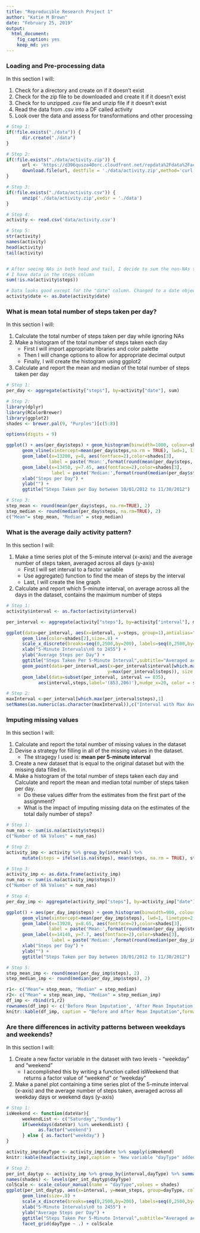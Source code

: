 ```yaml
---
title: "Reproducible Research Project 1"
author: "Katie M Brown"
date: "February 25, 2019"
output: 
  html_document: 
    fig_caption: yes
    keep_md: yes
---
```


### Loading and Pre-processing data
In this section I will:

1. Check for a directory and create on if it doesn't exist
2. Check for the zip file to be downloaded and create it if it doesn't exist
3. Check for to unzipped .csv file and unzip file if it doesn't exist
4. Read the data from .csv into a DF called activity
5. Look over the data and assess for transformations and other processing

```r
# Step 1:
if(!file.exists("./data")) {
      dir.create("./data")
}

# Step 2:
if(!file.exists("./data/activity.zip")) {
      url <- 'https://d396qusza40orc.cloudfront.net/repdata%2Fdata%2Factivity.zip'
      download.file(url, destfile = './data/activity.zip',method='curl' )
}

# Step 3: 
if(!file.exists("./data/activity.csv")) {
      unzip('./data/activity.zip',exdir = './data')
}

# Step 4:
activity <- read.csv('data/activity.csv')

# Step 5:
str(activity)
names(activity)
head(activity)
tail(activity)


# After seeing NAs in both head and tail, I decide to sum the non-NAs to verify
# I have data in the steps column
sum(!is.na(activity$steps))

# Data looks good except for the "date" column. Changed to a date object here:
activity$date <- as.Date(activity$date)
```

### What is mean total number of steps taken per day?
In this section I will:

1. Calculate the total number of steps taken per day while ignoring NAs
2. Make a histogram of the total number of steps taken each day
      + First I will import appropriate libraries and color palette
      + Then I will change options to allow for appropriate decimal output
      + Finally, I will create the histogram using ggplot2
3. Calculate and report the mean and median of the total number of steps taken per day

```r
# Step 1:
per_day <- aggregate(activity["steps"], by=activity["date"], sum)

# Step 2:
library(dplyr)
library(RColorBrewer)
library(ggplot2)
shades <- brewer.pal(9, "Purples")[c(5:8)]

options(digits = 9)

ggplot() + aes(per_day$steps) + geom_histogram(binwidth=1000, colour=shades[2], fill=shades[1]) +
      geom_vline(xintercept=mean(per_day$steps,na.rm = TRUE), lwd=1, linetype=2, color=shades[4]) +
      geom_label(x=13200, y=8, aes(fontface=2),color=shades[3], 
                label = paste('Mean:',format(round(mean(per_day$steps, na.rm=TRUE), 2), nsmall = 2))) +
      geom_label(x=13450, y=7.45, aes(fontface=2),color=shades[3], 
                 label = paste('Median:',format(round(median(per_day$steps, na.rm=TRUE), 2), nsmall = 2))) +
      xlab("Steps per Day") +
      ylab("") +
      ggtitle("Steps Taken per Day between 10/01/2012 to 11/30/2012")

# Step 3:
step_mean <- round(mean(per_day$steps, na.rm=TRUE), 2)
step_median <- round(median(per_day$steps, na.rm=TRUE), 2)
c("Mean"= step_mean, "Median" = step_median)

```

### What is the average daily activity pattern?
In this section I will:

1. Make a time series plot of the 5-minute interval (x-axis) and the average number of steps taken, averaged across all days (y-axis)
      + First I will set interval to a factor variable
      + Use aggregate() function to find the mean of steps by the interval
      + Last, I will create the line graph
2. Calculate and report which 5-minute interval, on average across all the days in the dataset, contains the maximum number of steps

```r
# Step 1:
activity$interval <- as.factor(activity$interval)

per_interval <- aggregate(activity["steps"], by=activity["interval"], mean, na.rm=TRUE)

ggplot(data=per_interval, aes(x=interval, y=steps, group=1),antialias="none") +
      geom_line(color=shades[2],size=.8) +
      scale_x_discrete(breaks=seq(0,2500,by=200), labels=seq(0,2500,by=200)) +
      xlab("5-Minute Intervals\n0 to 2455") +
      ylab("Average Steps per Day") +
      ggtitle("Steps Taken Per 5-Minute Interval",subtitle="Averaged across all days") + 
      geom_point(data=per_interval,aes(x=per_interval$interval[which.max(per_interval$steps)],
                                      y=max(per_interval$steps)), size = 3, color=shades[3]) +
      geom_label(data=subset(per_interval, interval == 835),
            aes(interval,steps,label='(853,206)'),nudge_x=20, color = shades[3])

# Step 2:
maxInterval <-per_interval[which.max(per_interval$steps),1]
setNames(as.numeric(as.character(maxInterval)),c("Interval with Max Average Steps"))
```

### Imputing missing values
In this section I will:

1. Calculate and report the total number of missing values in the dataset
2. Devise a strategy for filling in all of the missing values in the dataset. 
      + The stragegy I used is: **mean per 5-minute interval**
3. Create a new dataset that is equal to the original dataset but with the missing data filled in.
4. Make a histogram of the total number of steps taken each day and Calculate and report the mean and median total number of steps taken per day. 
      + Do these values differ from the estimates from the first part of the assignment? 
      + What is the impact of imputing missing data on the estimates of the total daily number of steps?

```r
# Step 1:
num_nas <- sum(is.na(activity$steps))
c("Number of NA Values" = num_nas)

# Step 2:
activity_imp <- activity %>% group_by(interval) %>% 
      mutate(steps = ifelse(is.na(steps), mean(steps, na.rm = TRUE), steps))

# Step 3:
activity_imp <- as.data.frame(activity_imp)
num_nas <- sum(is.na(activity_imp$steps))
c("Number of NA Values" = num_nas)

# Step 4:
per_day_imp <- aggregate(activity_imp["steps"], by=activity_imp["date"], sum)

ggplot() + aes(per_day_imp$steps) + geom_histogram(binwidth=900, colour=shades[2], fill=shades[1]) +
      geom_vline(xintercept=mean(per_day_imp$steps), lwd=1, linetype=2, color=shades[4]) +
      geom_label(x=13920, y=8.65, aes(fontface=2),color=shades[3], 
                label = paste('Mean:',format(round(mean(per_day_imp$steps), 2), nsmall = 2))) +
      geom_label(x=14140, y=7.7, aes(fontface=2),color=shades[3], 
                 label = paste('Median:',format(round(median(per_day_imp$steps), 2), nsmall = 2))) +
      xlab("Steps per Day") +
      ylab("") +
      ggtitle("Steps Taken per Day between 10/01/2012 to 11/30/2012")

# Step 5:
step_mean_imp <- round(mean(per_day_imp$steps), 2)
step_median_imp <- round(median(per_day_imp$steps), 2)

r1<- c("Mean"= step_mean, "Median" = step_median)
r2<- c("Mean" = step_mean_imp, "Median" = step_median_imp)
df_imp <- rbind(r1,r2)
rownames(df_imp) <- c('Before Mean Imputation', 'After Mean Imputation')
knitr::kable(df_imp, caption = "Before and After Mean Imputation",format="markdown" )
```

### Are there differences in activity patterns between weekdays and weekends?
In this section I will:

1. Create a new factor variable in the dataset with two levels - "weekday" and "weekend"
      + I accomplished this by writing a function called isWeekend that returns a
      factor value of "weekend" or "weekday"
2. Make a panel plot containing a time series plot of the 5-minute interval (x-axis) and the average number of steps taken, averaged across all weekday days or weekend days (y-axis)

```r
# Step 1:
isWeekend <- function(dateVar){
      weekendList <- c("Saturday","Sunday")
      if(weekdays(dateVar) %in% weekendList) {
            as.factor("weekend")
      } else { as.factor("weekday") }
}

activity_imp$dayType <- activity_imp$date %>% sapply(isWeekend) 
knitr::kable(head(activity_imp),caption = 'New variable "dayType" added to dataset',format="markdown" )

# Step 2:
per_int_daytyp <- activity_imp %>% group_by(interval,dayType) %>% summarize(mean_steps = mean(steps))
names(shades) <- levels(per_int_daytyp$dayType)
colScale <- scale_colour_manual(name = "dayType",values = shades)
ggplot(per_int_daytyp, aes(x=interval, y=mean_steps, group=dayType, color=dayType),antialias="none") + 
      geom_line(size=.8) + 
      scale_x_discrete(breaks=seq(0,2500,by=200), labels=seq(0,2500,by=200)) +
      xlab("5-Minute Intervals\n0 to 2455") +
      ylab("Average Steps per Day") +
      ggtitle("Steps Taken Per 5-Minute Interval",subtitle="Averaged across all days") +
      facet_grid(dayType ~ .) + colScale



```
